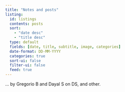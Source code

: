 ```yaml
---
title: "Notes and posts"
listing:
  id: listings
  contents: posts
  sort: 
    - "date desc"
    - "title desc"
  type: default
  fields: [date, title, subtitle, image, categories]
  date-format: DD-MM-YYYY
  categories: true
  sort-ui: false
  filter-ui: false
  feed: true
---
```


... by Gregorio B and Dayal S on DS, and other.

::: {#listings}
:::

